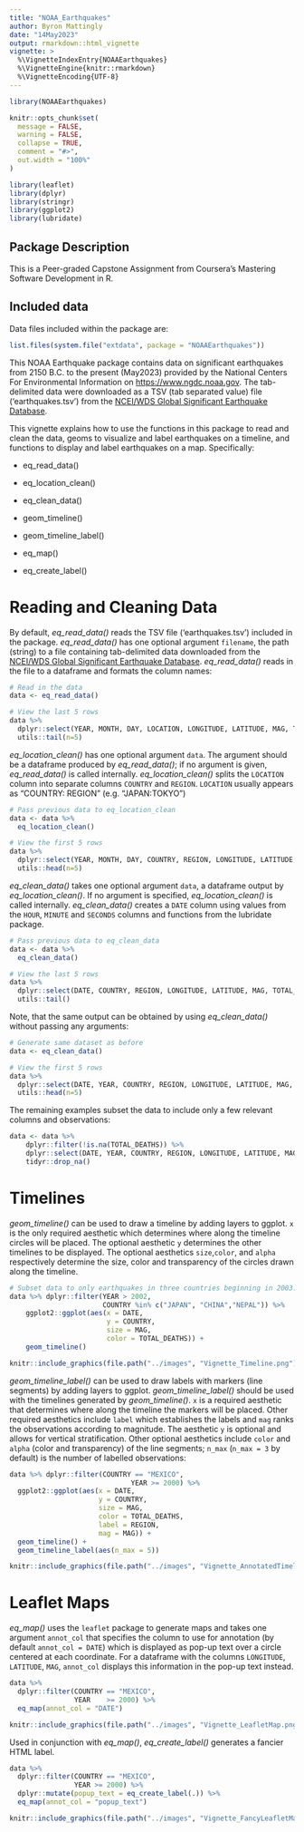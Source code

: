 ---
title: "NOAA_Earthquakes"
author: Byron Mattingly
date: "14May2023"
output: rmarkdown::html_vignette
vignette: >
  %\VignetteIndexEntry{NOAAEarthquakes}
  %\VignetteEngine{knitr::rmarkdown}
  %\VignetteEncoding{UTF-8}
---

```{r, include = FALSE}
library(NOAAEarthquakes)

knitr::opts_chunk$set(
  message = FALSE,
  warning = FALSE,
  collapse = TRUE,
  comment = "#>",
  out.width = "100%"
)
```

```{r setup}
library(leaflet)
library(dplyr)
library(stringr)
library(ggplot2)
library(lubridate)
```

## Package Description

This is a Peer-graded Capstone Assignment from Coursera's Mastering Software Development in R. 

## Included data

Data files included within the package are:

```{r}
list.files(system.file("extdata", package = "NOAAEarthquakes"))
```

This NOAA Earthquake package contains data on significant earthquakes from 2150 B.C. to the present (May2023) provided by the National Centers For Environmental Information on [https://www.ngdc.noaa.gov](https://www.ngdc.noaa.gov). The tab-delimited data were downloaded as a TSV (tab separated value) file ('earthquakes.tsv') from the [NCEI/WDS Global Significant Earthquake Database](https://www.ngdc.noaa.gov/hazel/view/hazards/earthquake/search).

This vignette explains how to use the functions in this package to read and clean the data, geoms to visualize and label earthquakes on a timeline, and functions to display and label earthquakes on a map. Specifically:

* eq_read_data()
* eq_location_clean()
* eq_clean_data()

* geom_timeline()
* geom_timeline_label()

* eq_map()
* eq_create_label()


# Reading and Cleaning Data

By default, *eq_read_data()* reads the TSV file ('earthquakes.tsv') included in the package. *eq_read_data()* has one optional argument `filename`, the path (string) to a file containing tab-delimited data downloaded from the [NCEI/WDS Global Significant Earthquake Database](https://www.ngdc.noaa.gov/hazel/view/hazards/earthquake/search). *eq_read_data()* reads in the file to a dataframe and formats the column names:

```{r read_data}
# Read in the data
data <- eq_read_data() 

# View the last 5 rows
data %>%
  dplyr::select(YEAR, MONTH, DAY, LOCATION, LONGITUDE, LATITUDE, MAG, TOTAL_DEATHS) %>%
  utils::tail(n=5)
```

*eq_location_clean()* has one optional argument `data`. The argument should be a dataframe produced by *eq_read_data()*; if no argument is given, *eq_read_data()* is called internally. *eq_location_clean()* splits the `LOCATION` column into separate columns `COUNTRY` and `REGION`. `LOCATION` usually appears as "COUNTRY: REGION" (e.g. "JAPAN:TOKYO") 

```{r, location_clean}
# Pass previous data to eq_location_clean
data <- data %>% 
  eq_location_clean() 

# View the first 5 rows
data %>%
  dplyr::select(YEAR, MONTH, DAY, COUNTRY, REGION, LONGITUDE, LATITUDE, MAG, TOTAL_DEATHS) %>%
  utils::head(n=5)
```

*eq_clean_data()* takes one optional argument `data`, a dataframe output by *eq_location_clean()*. If no argument is specified, *eq_location_clean()* is called internally. *eq_clean_data()* creates a `DATE` column using values from the `HOUR`, `MINUTE` and `SECONDS` columns and functions from the lubridate package.

```{r clean_data}
# Pass previous data to eq_clean_data
data <- data %>%
  eq_clean_data()

# View the last 5 rows
data %>%
  dplyr::select(DATE, COUNTRY, REGION, LONGITUDE, LATITUDE, MAG, TOTAL_DEATHS) %>%
  utils::tail()
```

Note, that the same output can be obtained by using *eq_clean_data()* without passing any arguments:

```{r clean_data1}
# Generate same dataset as before
data <- eq_clean_data()

# View the first 5 rows
data %>%
  dplyr::select(DATE, YEAR, COUNTRY, REGION, LONGITUDE, LATITUDE, MAG, TOTAL_DEATHS) %>%
  utils::head(n=5)
```

The remaining examples subset the data to include only a few relevant columns and observations:

```{r subset}
data <- data %>% 
    dplyr::filter(!is.na(TOTAL_DEATHS)) %>% 
    dplyr::select(DATE, YEAR, COUNTRY, REGION, LONGITUDE, LATITUDE, MAG, TOTAL_DEATHS) %>%
    tidyr::drop_na()
```

# Timelines

*geom_timeline()* can be used to draw a timeline by adding layers to ggplot. `x` is the only required aesthetic which determines where along the timeline circles will be placed. The optional aesthetic `y` determines the other timelines to be displayed. The optional aesthetics `size`,`color`, and `alpha` respectively determine the size, color and transparency of the circles drawn along the timeline.

```{r, timeline, eval = FALSE}
# Subset data to only earthquakes in three countries beginning in 2003.
data %>% dplyr::filter(YEAR > 2002,
                       COUNTRY %in% c("JAPAN", "CHINA","NEPAL")) %>%
    ggplot2::ggplot(aes(x = DATE,
                        y = COUNTRY,
                        size = MAG,
                        color = TOTAL_DEATHS)) +
    geom_timeline()
```
```{r timeline1, echo=FALSE, out.width = '100%'}
knitr::include_graphics(file.path("../images", "Vignette_Timeline.png"))
```

*geom_timeline_label()* can be used to draw labels with markers (line segments) by adding layers to ggplot. *geom_timeline_label()* should be used with the timelines generated by *geom_timeline()*. `x` is a required aesthetic that determines where along the timeline the markers will be placed. Other required aesthetics include `label` which establishes the labels and `mag` ranks the observations according to magnitude. The aesthetic `y` is optional and allows for vertical stratification. Other optional aesthetics include `color` and `alpha` (color and transparency) of the line segments; `n_max` (`n_max = 3` by default) is the number of labelled observations:

```{r, timelinelabel, eval = FALSE}
data %>% dplyr::filter(COUNTRY == "MEXICO", 
                              YEAR >= 2000) %>%
  ggplot2::ggplot(aes(x = DATE,
                      y = COUNTRY,
                      size = MAG,
                      color = TOTAL_DEATHS,
                      label = REGION,
                      mag = MAG)) +
  geom_timeline() +
  geom_timeline_label(aes(n_max = 5))
```

```{r timelinelabel1, echo=FALSE, out.width = '100%'}
knitr::include_graphics(file.path("../images", "Vignette_AnnotatedTimeline.png"))
```
# Leaflet Maps

*eq_map()* uses the `leaflet` package to generate maps and takes one argument `annot_col` that specifies the column to use for annotation (by default `annot_col = DATE`) which is displayed as pop-up text over a circle centered at each coordinate. For a dataframe with the columns `LONGITUDE`, `LATITUDE`, `MAG`, `annot_col` displays this information in the pop-up text instead. 

```{r, basicmap, eval = FALSE}
data %>% 
  dplyr::filter(COUNTRY == "MEXICO", 
                YEAR    >= 2000) %>% 
  eq_map(annot_col = "DATE")
```
```{r basicmap1, echo=FALSE, out.width = '100%'}
knitr::include_graphics(file.path("../images", "Vignette_LeafletMap.png"))
```

Used in conjunction with *eq_map()*, *eq_create_label()* generates a fancier HTML label.

```{r, fancymap, eval = FALSE}
data %>% 
  dplyr::filter(COUNTRY == "MEXICO",
                YEAR >= 2000) %>% 
  dplyr::mutate(popup_text = eq_create_label(.)) %>% 
  eq_map(annot_col = "popup_text")
```
```{r fancymap1, echo=FALSE, out.width = '100%'}
knitr::include_graphics(file.path("../images", "Vignette_FancyLeafletMap.png"))
```
